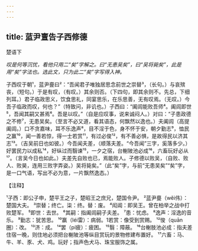 ```yaml
---
---
---
```

title: 蓝尹亶告子西修德
---



楚语下

*叹是何等沉忧，看他只用二“矣”字解之。曰“无患吴矣”，曰“吴将毙矣”，此是用“矣”字法也。选此文，只为此二“矣”字写得入神。*

子西叹于朝¹，蓝尹亹曰²：“吾闻君子唯独居思念前世之崇替³，（长句。）与哀殡丧，（短句。）于是有叹，（有叹。）其余则否。（下四句，即其余则不。先总，下细列耳。）君子临政思义，饮食思礼，同宴思乐，在乐思善，无有叹焉。（无叹。）今吾子临政而叹，何也？”（特致问，非讥也。）子西曰：“阖闾能败吾师⁴。阖闾即世⁵，吾闻其嗣又甚焉⁶。吾是以叹。”（自是应叹事，说来诚闷人。）对曰：“子患政德之不修⁷，无患吴矣。（至言不必又道，看其语态，何飘然以逸也。）夫阖闾（高提阖闾。）口不贪嘉味，耳不乐逸声⁸，目不淫于色，身不怀于安，朝夕勤志⁹，恤民之赢¹⁰，闻一善若惊，得一士若赏¹¹，有过必俊¹²，有不善必惧，是故得民以济其志¹³。（吉吴前日也如彼。）今吾闻夫差，（顺落夫差。“今吾闻”三字，奚落多少。）好罢民力以成私¹⁴，好纵过而翳谏¹⁵，一夕之宿，台榭陂池必成¹⁶，六畜玩好必从¹⁷。（言吴今日也如此。）夫差先自败也已，焉能败人。子修德以败吴，（自败、败人、败昊，连用三败字弄姿。）吴将毙矣。”（此“矣”字，与前“无患吴矣”“矣”字，是一口气语，写出不必为意，一片飘然逸态。）

【注释】

¹子西：即公子申，楚平王之子，楚昭王之庶兄，楚国令尹。
²蓝尹亹（wěi伟）：楚国大夫。
³崇替；终亡。柒：终。替：废。
⁴闳阊：即吴王。曾在柏举之战中打败楚军。
⁵即世：去世。
⁶其嗣：指阖闾嗣子夫差。
⁷患：忧虑。
⁸逸声：淫逸的音乐。
⁹勤志：犹苦思。
¹⁰赢（léi雷）：病弱。1若赏：像受到赏赐。
¹²悛（quān圈）：改。
¹³济：成。
¹⁴罢（pí疲）：疲困。
¹⁵翳：障蔽。
¹⁶台榭肢池必成：指夫差住宿一晚，则住地必须把台榭陂池等纵目赏玩的景物修建布置好。
¹⁷六畜：马、牛、羊、豕、犬、鸡。玩好；指声色犬马、珠宝服饰之属。